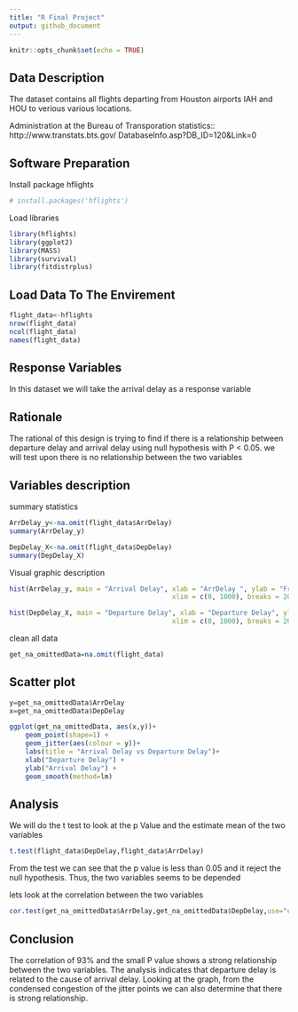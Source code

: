---
title: "R Final Project"
output: github_document
---

```{r setup, include=FALSE}
knitr::opts_chunk$set(echo = TRUE)
```

## Data Description

The dataset contains all flights departing from Houston airports IAH and HOU to verious various locations. 

Administration at the Bureau of Transporation statistics:: http://www.transtats.bts.gov/
DatabaseInfo.asp?DB_ID=120&Link=0


## Software Preparation  

Install package hflights

```{r}
# install.packages('hflights')
```

Load libraries 

```{r}
library(hflights)
library(ggplot2)
library(MASS)
library(survival)
library(fitdistrplus)
```


## Load Data To The Envirement 

```{r}
flight_data<-hflights
nrow(flight_data)
ncol(flight_data)
names(flight_data)
```

## Response Variables

In this dataset we will take the arrival delay as a response variable

## Rationale 

The rational of this design is trying to find if there is a relationship between departure delay and arrival delay using null hypothesis with P < 0.05. we will test upon there is no relationship between the two variables  

## Variables description 

summary statistics

```{r}
ArrDelay_y<-na.omit(flight_data$ArrDelay)
summary(ArrDelay_y)
```

```{r}
DepDelay_X<-na.omit(flight_data$DepDelay)
summary(DepDelay_X)
```

Visual graphic description 

```{r}
hist(ArrDelay_y, main = "Arrival Delay", xlab = "ArrDelay ", ylab = "Frequency",
                                         xlim = c(0, 1000), breaks = 20, border = "blue")
```

```{r}
hist(DepDelay_X, main = "Departure Delay", xlab = "Departure Delay", ylab = "Frequency",
                                         xlim = c(0, 1000), breaks = 20, border = "orange")
```

clean all data

```{r}
get_na_omittedData=na.omit(flight_data)
```

## Scatter plot

```{r}
y=get_na_omittedData$ArrDelay
x=get_na_omittedData$DepDelay

ggplot(get_na_omittedData, aes(x,y))+
    geom_point(shape=1) + 
    geom_jitter(aes(colour = y))+
    labs(title = "Arrival Delay vs Departure Delay")+
    xlab("Departure Delay") +   
    ylab("Arrival Delay") +
    geom_smooth(method=lm) 
```

## Analysis 

We will do the t test to look at the p Value and the estimate mean of the two variables  

```{r}
t.test(flight_data$DepDelay,flight_data$ArrDelay)

```

From the test we can see that the p value is less than 0.05 and it reject the null hypothesis. Thus, the two variables seems to be depended 

lets look at the correlation between the two variables

```{r}
cor.test(get_na_omittedData$ArrDelay,get_na_omittedData$DepDelay,use="complete.obs")
```

## Conclusion 

The correlation of 93% and the small P value shows a strong relationship between the two variables. The analysis indicates that departure delay is related to the cause of arrival delay. Looking at the graph, from the condensed congestion of the jitter points we can also determine that there is strong relationship.  


